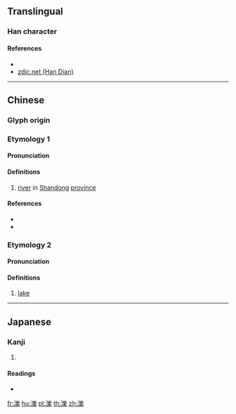 {{character info/new}}
{{also|泊|泺}}
==Translingual==

===Han character===
{{Han char|rn=85|rad=水|as=15|sn=18|four=32194|canj=EVID|ids=⿰氵樂}}

====References====
* {{Han ref|kx=0658.060|dkj=18563|dj=1068.100|hdz=31779.010|uh=6FFC|ud=28668|bh=EFF6|bd=61430}}
* [http://zdic.net/z/1c/js/6CFA.htm zdic.net (Han Dian)]

----

==Chinese==
{{zh-forms|s=泺}}

===Glyph origin===
{{Han etym}}

===Etymology 1===
====Pronunciation====
{{zh-pron
|m=luò
|c=lok6,baak3,pok3,bok6
|mc=y
|oc=y
|cat=pn
}}

====Definitions====
{{zh-hanzi}}

# [[river]] in [[Shandong]] [[province]]

====References====
* {{R:twedu|B02333}}
* {{R:yue:Hanzi}}

===Etymology 2===
====Pronunciation====
{{zh-pron
|m=pō
|cat=n
}}

====Definitions====
{{zh-hanzi}}

# [[lake]]

----

==Japanese==

===Kanji===
{{ja-kanji|grade=|rs=水15}}

# {{defn|lang=ja|sort=水15}}

====Readings====
* {{ja-readings|on=[[ろく]] (roku), [[ほく]] (hoku)|kun=}}

[[fr:濼]]
[[hu:濼]]
[[pl:濼]]
[[th:濼]]
[[zh:濼]]